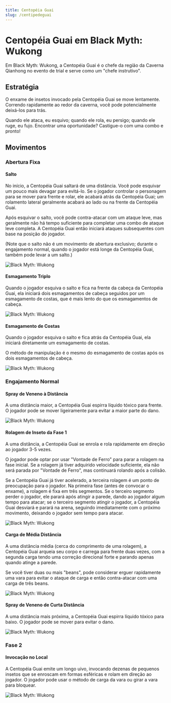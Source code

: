 ```yaml
---
title: Centopéia Guai
slug: /centipedeguai
---
```


# Centopéia Guai em Black Myth: Wukong

Em Black Myth: Wukong, a Centopéia Guai é o chefe da região da Caverna Qianhong no evento de trial e serve como um "chefe instrutivo".

## Estratégia

O enxame de insetos invocado pela Centopéia Guai se move lentamente. Correndo rapidamente ao redor da caverna, você pode potencialmente deixá-los para trás.

Quando ele ataca, eu esquivo; quando ele rola, eu persigo; quando ele ruge, eu fujo. Encontrar uma oportunidade? Castigue-o com uma combo e pronto!

## Movimentos

### Abertura Fixa

#### Salto

No início, a Centopéia Guai saltará de uma distância. Você pode esquivar um pouco mais devagar para evitá-lo. Se o jogador controlar o personagem para se mover para frente e rolar, ele acabará atrás da Centopéia Guai; um rolamento lateral geralmente acabará ao lado ou na frente da Centopéia Guai.

Após esquivar o salto, você pode contra-atacar com um ataque leve, mas geralmente não há tempo suficiente para completar uma combo de ataque leve completa. A Centopéia Guai então iniciará ataques subsequentes com base na posição do jogador.

(Note que o salto não é um movimento de abertura exclusivo; durante o engajamento normal, quando o jogador está longe da Centopéia Guai, também pode levar a um salto.)

<img src="/img/bosses/feipu.gif" alt="Black Myth: Wukong"/>

#### Esmagamento Triplo

Quando o jogador esquiva o salto e fica na frente da cabeça da Centopéia Guai, ela iniciará dois esmagamentos de cabeça seguidos por um esmagamento de costas, que é mais lento do que os esmagamentos de cabeça.

<img src="/img/bosses/sandusnza.gif" alt="Black Myth: Wukong"/>

#### Esmagamento de Costas

Quando o jogador esquiva o salto e fica atrás da Centopéia Guai, ela iniciará diretamente um esmagamento de costas.

O método de manipulação é o mesmo do esmagamento de costas após os dois esmagamentos de cabeça.

<img src="/img/bosses/beiza.gif" alt="Black Myth: Wukong"/>

### Engajamento Normal

#### Spray de Veneno à Distância

A uma distância maior, a Centopéia Guai espirra líquido tóxico para frente. O jogador pode se mover ligeiramente para evitar a maior parte do dano.

<img src="/img/bosses/yjlpd.gif" alt="Black Myth: Wukong"/>

#### Rolagem de Inseto da Fase 1

A uma distância, a Centopéia Guai se enrola e rola rapidamente em direção ao jogador 3-5 vezes.

O jogador pode optar por usar "Vontade de Ferro" para parar a rolagem na fase inicial. Se a rolagem já tiver adquirido velocidade suficiente, ela não será parada por "Vontade de Ferro", mas continuará rolando após a colisão.

Se a Centopéia Guai já tiver acelerado, a terceira rolagem é um ponto de preocupação para o jogador. Na primeira fase (antes de convocar o enxame), a rolagem é fixa em três segmentos. Se o terceiro segmento perder o jogador, ele parará após atingir a parede, dando ao jogador algum tempo para atacar; se o terceiro segmento atingir o jogador, a Centopéia Guai desviará e parará na arena, seguindo imediatamente com o próximo movimento, deixando o jogador sem tempo para atacar.

<img src="/img/bosses/chonche.gif" alt="Black Myth: Wukong"/>

#### Carga de Média Distância

A uma distância média (cerca do comprimento de uma rolagem), a Centopéia Guai arqueia seu corpo e carrega para frente duas vezes, com a segunda carga tendo uma correção direcional forte e parando apenas quando atinge a parede.

Se você tiver duas ou mais "beans", pode considerar erguer rapidamente uma vara para evitar o ataque de carga e então contra-atacar com uma carga de três beans.

<img src="/img/bosses/zjltj.gif" alt="Black Myth: Wukong"/>

#### Spray de Veneno de Curta Distância

A uma distância mais próxima, a Centopéia Guai espirra líquido tóxico para baixo. O jogador pode se mover para evitar o dano.

<img src="/img/bosses/jjlpd.gif" alt="Black Myth: Wukong"/>

### Fase 2

#### Invocação no Local

A Centopéia Guai emite um longo uivo, invocando dezenas de pequenos insetos que se enroscam em formas esféricas e rolam em direção ao jogador. O jogador pode usar o método de carga da vara ou girar a vara para bloquear.

<img src="/img/bosses/erjduan.gif" alt="Black Myth: Wukong"/>